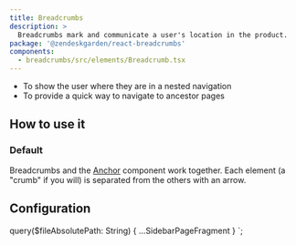 ```yaml
---
title: Breadcrumbs
description: >
  Breadcrumbs mark and communicate a user's location in the product.
package: '@zendeskgarden/react-breadcrumbs'
components:
  - breadcrumbs/src/elements/Breadcrumb.tsx
---
```


<Usage>
  <Use>
    <ul>
      <li>To show the user where they are in a nested navigation</li>
      <li>To provide a quick way to navigate to ancestor pages</li>
    </ul>
  </Use>
</Usage>

## How to use it

### Default

Breadcrumbs and the [Anchor](/anchor) component work together. Each element (a "crumb" if you will) is
separated from the others with an arrow.


<CodeExample code={BreadcrumbsDefaultCode}>
  <BreadcrumbsDefault />
</CodeExample>

## Configuration

<Configuration reactPackage={props.data.mdx.package} components={props.data.mdx.components} />


  query($fileAbsolutePath: String) {
    ...SidebarPageFragment
  }
`;
